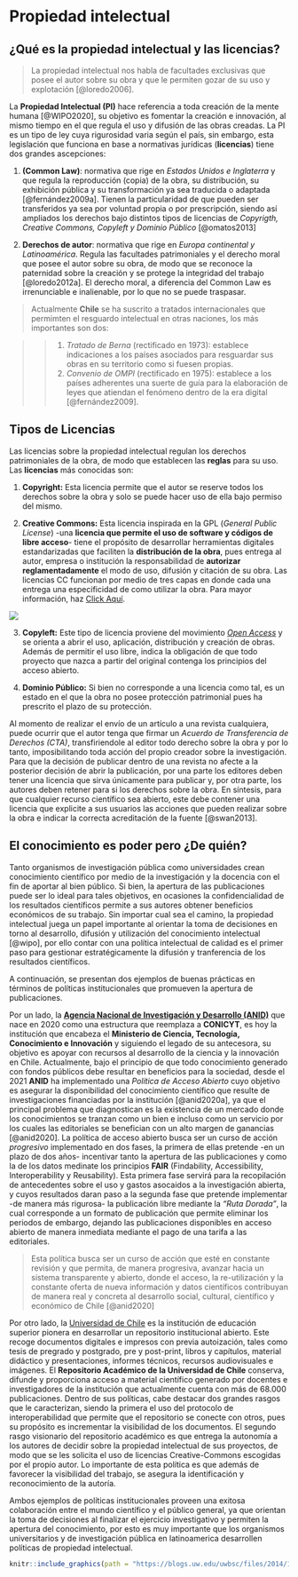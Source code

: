 # Propiedad intelectual {#propiedad}

## ¿Qué es la propiedad intelectual y las licencias?

> La propiedad intelectual nos habla de facultades exclusivas que posee el autor sobre su obra y que le permiten gozar de su uso y explotación [@loredo2006].

La **Propiedad Intelectual (PI)** hace referencia a toda creación de la mente humana [@WIPO2020], su objetivo es fomentar la creación e innovación, al mismo tiempo en el que regula el uso y difusión de las obras creadas. La PI es un tipo de ley cuya rigurosidad varia según el país, sin embargo, esta legislación que funciona en base a normativas jurídicas (**licencias**) tiene dos grandes ascepciones:

1.  **(Common Law)**: normativa que rige en *Estados Unidos e Inglaterra* y que regula la reproducción (copia) de la obra, su distribución, su exhibición pública y su transformación ya sea traducida o adaptada [@fernández2009a]. Tienen la particularidad de que pueden ser transferidos ya sea por voluntad propia o por prescripción, siendo así ampliados los derechos bajo distintos tipos de licencias de *Copyrigth, Creative Commons, Copyleft y Dominio Público* [@omatos2013]

2.  **Derechos de autor**: normativa que rige en *Europa continental y Latinoamérica*. Regula las facultades patrimoniales y el derecho moral que posee el autor sobre su obra, de modo que se reconoce la paternidad sobre la creación y se protege la integridad del trabajo [@loredo2012a]. El derecho moral, a diferencia del Common Law es irrenunciable e inalienable, por lo que no se puede traspasar.

> Actualmente **Chile** se ha suscrito a tratados internacionales que permimten el resguardo intelectual en otras naciones, los más importantes son dos:

> > 1.  *Tratado de Berna* (rectificado en 1973): establece indicaciones a los países asociados para resguardar sus obras en su territorio como si fuesen propias.
> > 2.  *Convenio de OMPI* (rectificado en 1975): establece a los países adherentes una suerte de guía para la elaboración de leyes que atiendan el fenómeno dentro de la era digital [@fernández2009].

## Tipos de Licencias

Las licencias sobre la propiedad intelectual regulan los derechos patrimoniales de la obra, de modo que establecen las **reglas** para su uso. Las **licencias** más conocidas son:

1.  **Copyright:** Esta licencia permite que el autor se reserve todos los derechos sobre la obra y solo se puede hacer uso de ella bajo permiso del mismo.

2.  **Creative Commons:** Esta licencia inspirada en la GPL (*General Public License*) -una **licencia que permite el uso de software y códigos de libre acceso**- tiene el propósito de desarrollar herramientas digitales estandarizadas que faciliten la **distribución de la obra**, pues entrega al autor, empresa o institución la responsabilidad de **autorizar reglamentadamente** el modo de uso, difusión y citación de su obra. Las licencias CC funcionan por medio de tres capas en donde cada una entrega una especificidad de como utilizar la obra. Para mayor información, haz [Click Aquí](https://creativecommons.org/).

![](licencias.jpg)

3.  **Copyleft:** Este tipo de licencia proviene del movimiento [*Open Access*](https://open-access.net/en/information-on-open-access/history-of-the-open-access-movement) y se orienta a abrir el uso, aplicación, distribución y creación de obras. Además de permitir el uso libre, indica la obligación de que todo proyecto que nazca a partir del original contenga los principios del acceso abierto.

4.  **Dominio Público:** Si bien no corresponde a una licencia como tal, es un estado en el que la obra no posee protección patrimonial pues ha prescrito el plazo de su protección.

Al momento de realizar el envío de un artículo a una revista cualquiera, puede ocurrir que el autor tenga que firmar un *Acuerdo de Transferencia de Derechos (CTA)*, transfiriendole al editor todo derecho sobre la obra y por lo tanto, imposibilitando toda acción del propio creador sobre la investigación. Para que la decisión de publicar dentro de una revista no afecte a la posterior decisión de abrir la publicación, por una parte los editores deben tener una licencia que sirva únicamente para publicar y, por otra parte, los autores deben retener para si los derechos sobre la obra. En síntesis, para que cualquier recurso científico sea abierto, este debe contener una licencia que explicite a sus usuarios las acciones que pueden realizar sobre la obra e indicar la correcta acreditación de la fuente [@swan2013].

## El conocimiento es poder pero ¿De quién?

Tanto organismos de investigación pública como universidades crean conocimiento científico por medio de la investigación y la docencia con el fin de aportar al bien público. Si bien, la apertura de las publicaciones puede ser lo ideal para tales objetivos, en ocasiones la confidencialidad de los resultados científicos permite a sus autores obtener beneficios económicos de su trabajo. Sin importar cual sea el camino, la propiedad intelectual juega un papel importante al orientar la toma de decisiones en torno al desarrollo, difusión y utilización del conocimiento intelectual [@wipo], por ello contar con una política intelectual de calidad es el primer paso para gestionar estratégicamente la difusión y tranferencia de los resultados científicos. 

A continuación, se presentan dos ejemplos de buenas prácticas en términos de políticas institucionales que promueven la apertura de publicaciones.

Por un lado, la [**Agencia Nacional de Investigación y Desarrollo (ANID)**](https://www.anid.cl/) que nace en 2020 como una estructura que reemplaza a **CONICYT**, es hoy la institución que encabeza el **Ministerio de Ciencia, Tecnología, Conocimiento e Innovación** y siguiendo el legado de su antecesora, su objetivo es apoyar con recursos al desarrollo de la ciencia y la innovación en Chile. Actualmente, bajo el principio de que todo conocimiento generado con fondos públicos debe resultar en beneficios para la sociedad, desde el 2021 **ANID** ha implementado una *Política de Acceso Abierto* cuyo objetivo es asegurar la disponibilidad del conocimiento científico que resulte de investigaciones financiadas por la institución [@anid2020a], ya que el principal problema que diagnostican es la existencia de un mercado donde los conocimientos se tranzan como un bien e incluso como un servicio por los cuales las editoriales se benefician con un alto margen de ganancias [@anid2020]. La política de acceso abierto busca ser un curso de acción *progresivo* implementado en dos fases, la primera de ellas pretende -en un plazo de dos años- incentivar tanto la apertura de las publicaciones y como la de los datos medinate los principios **FAIR** (Findability, Accessibility, Interoperability y Reusability). Esta primera fase servirá para la recopilación de antecedentes sobre el uso y gastos asocaidos a la investigación abierta, y cuyos resultados daran paso a la segunda fase que pretende implementar -de manera más rigurosa- la publicación libre mediante la *"Ruta Dorada"*, la cual corresponde a un formato de publicación que permite eliminar los periodos de embargo, dejando las publicaciones disponibles en acceso abierto de manera inmediata mediante el pago de una tarifa a las editoriales.

> Esta política busca ser un curso de acción que esté en constante revisión y que permita, de manera progresiva, avanzar hacia un sistema transparente y abierto, donde el acceso, la  re-utilización  y  la  constante oferta de nueva información y datos científicos contribuyan de  manera real y concreta al desarrollo social, cultural, científico y económico de Chile [@anid2020]

Por otro lado, la [Universidad de Chile](http://repositorio.uchile.cl/) es la institución de educación superior pionera en desarrollar un repositorio institucional abierto. Este recoge documentos digitales e impresos con previa autoización, tales como tesis de pregrado y postgrado, pre y post-print, libros y capítulos, material didáctico y presentaciones, informes técnicos, recursos audiovisuales e imágenes. El **Repositorio Académico de la Universidad de Chile** conserva, difunde y proporciona acceso a material científico generado por docentes e investigadores de la institución que actualmente cuenta con más de 68.000 publicaciones. Dentro de sus políticas, cabe destacar dos grandes rasgos que le caracterizan, siendo la primera el uso del protocolo de interoperabilidad que permite que el repositorio se conecte con otros, pues su propósito es incrementar la visibilidad de los documentos. El segundo rasgo visionario del repositorio académico es que entrega la autonomía a los autores de decidir sobre la propiedad intelectual de sus proyectos, de modo que se les solicita el uso de licencias Creative-Commons escogidas por el propio autor. Lo importante de esta política es que además de favorecer la visibilidad del trabajo, se asegura la identificación y reconocimiento de la autoría.

Ambos ejemplos de políticas institucionales proveen una exitosa colaboración entre el mundo científico y el público general, ya que orientan la toma de decisiones al finalizar el ejercicio investigativo y permiten la apertura del conocimiento, por esto es muy importante que los organismos universitarios y de investigación pública en latinoamerica desarrollen políticas de propiedad intelectual.

```r
knitr::include_graphics(path = "https://blogs.uw.edu/uwbsc/files/2014/10/BenefitsofOA_KingsleyBrown.png")
```

